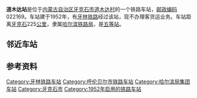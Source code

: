 {{noteTA
|1=zh-cn:始发车次; zh-hk:列車班次;
|2=zh-cn:车次; zh-hk:班次;
}}
{{Infobox China railway station
|车站名称 = 道木达站
|图片 = 
|图片介绍 = 
|其他名称 = 
|车站拼音 = Daomuda
|英文名称 = Daomuda Railway Station
|车站代码 = 58295<ref>{{cite book|title=中华人民共和国铁路车站代码（GB/T 10302-2010）|publisher=中国标准出版社|year=2010|isbn=155066140495|ignore-isbn-error=true|pages=8}}</ref>
|电报码 = 
|拼音码 = 
|车站类型 = 
|技术性质 = 
|业务性质 = 
|始建时间 = 
|开通运营 = 
|车站位置 = [[内蒙古自治区|内蒙古自治区]][[呼伦贝尔市|呼伦贝尔市]][[牙克石市|牙克石市]]
|坐标 = {{coord|50.540092|N|121.524169|E|display=inline,title}}
|归属 = [[哈尔滨铁路局|哈尔滨铁路局]]
|车站等级 = [[五等站_(中铁)|五等站]]
|线路 = [[牙林铁路|牙林铁路]]
}}
'''道木达站'''是位于[[内蒙古自治区|内蒙古自治区]][[牙克石市|牙克石市]][[道木达村|道木达村]]的一个铁路车站，[[邮政编码|邮政编码]]022169。车站建于1952年，有[[牙林铁路|牙林铁路]]经过该站，现不办理客货运业务。车站距离[[牙克石|牙克石]]225[[公里|公里]]，隶属[[哈尔滨铁路局|哈尔滨铁路局]]，是[[五等站_(中铁)|五等站]]。

== 邻近车站 ==
{{start rail box|[[File:China_Railways.svg|16px]] [[中国铁路|中国铁路]]}}
{{s-inop|[[图里河站|图里河站]]|{{站|牙克石}}方向}}
{{s-line|[[牙林铁路|牙林铁路]]<br />← 13km 道木达站 11km →}}
{{s-inop|[[伊图里河站|伊图里河站]]|{{站|满归}}方向}}
{{end box}}

== 参考资料 ==
{{reflist}}

{{牙林铁路}}
{{铁路车站小作品}}
{{内蒙古小作品}}

[[Category:牙林铁路车站|Category:牙林铁路车站]]
[[Category:呼伦贝尔市铁路车站|Category:呼伦贝尔市铁路车站]]
[[Category:哈尔滨局集团车站|Category:哈尔滨局集团车站]]
[[Category:牙克石市|Category:牙克石市]]
[[Category:1952年启用的铁路车站|Category:1952年启用的铁路车站]]
